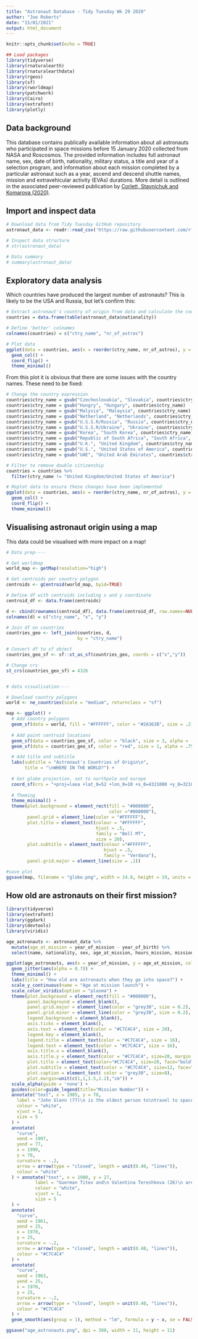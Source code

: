 ```yaml
---
title: "Astronaut Database - Tidy Tuesday Wk 29 2020"
author: "Joe Roberts"
date: "15/01/2021"
output: html_document
---
```


```r
knitr::opts_chunk$set(echo = TRUE)

## Load packages
library(tidyverse)
library(rnaturalearth)
library(rnaturalearthdata)
library(rgeos)
library(sf)
library(rworldmap)
library(patchwork)
library(Cairo)
library(extrafont)
library(plotly)
```

## Data background 
This database contains publically available information about all astronauts who participated in space missions before 15 January 2020 collected from NASA and Roscosmos. The provided information includes full astronaut name, sex, date of birth, nationality, military status, a title and year of a selection program, and information about each mission completed by a particular astronaut such as a year, ascend and descend shuttle names, mission and extravehicular activity (EVAs) durations. More detail is outlined in the associated peer-reviewed publication by [Corlett, Stavnichuk and Komarova (2020)](https://doi.org/10.1016/j.lssr.2020.06.003).

## Import and inspect data
```r
# Download data from Tidy Tuesday GitHub repository
astronaut_data <- readr::read_csv('https://raw.githubusercontent.com/rfordatascience/tidytuesday/master/data/2020/2020-07-14/astronauts.csv')

# Inspect data structure
# str(astronaut_data)

# Data summary 
# summary(astronaut_data)
```

## Exploratory data analysis
Which countries have produced the largest number of astronauts? This is likely to be the USA and Russia, but let's confirm this:

```r
# Extract astronaut's country of origin from data and calculate the count 
countries = data.frame(table(astronaut_data$nationality))

# Define 'better' colnames
colnames(countries) = c("ctry_name", "nr_of_astros")

# Plot data
ggplot(data = countries, aes(x = reorder(ctry_name, nr_of_astros), y = nr_of_astros)) +
  geom_col() +
  coord_flip() +
  theme_minimal()
```

From this plot it is obvious that there are some issues with the country names. These need to be fixed:

```r
# Change the country expression
countries$ctry_name = gsub("Czechoslovakia", "Slovakia", countries$ctry_name)
countries$ctry_name = gsub("Hungry", "Hungary", countries$ctry_name)
countries$ctry_name = gsub("Malysia", "Malaysia", countries$ctry_name)
countries$ctry_name = gsub("Netherland", "Netherlands", countries$ctry_name)
countries$ctry_name = gsub("U.S.S.R/Russia", "Russia", countries$ctry_name)
countries$ctry_name = gsub("U.S.S.R/Ukraine", "Ukraine", countries$ctry_name)
countries$ctry_name = gsub("Korea", "South Korea", countries$ctry_name)
countries$ctry_name = gsub("Republic of South Africa", "South Africa", countries$ctry_name)
countries$ctry_name = gsub("U.K.", "United Kingdom", countries$ctry_name)
countries$ctry_name = gsub("U.S.", "United States of America", countries$ctry_name)
countries$ctry_name = gsub("UAE", "United Arab Emirates", countries$ctry_name)

# Filter to remove double citizenship
countries = countries %>%
  filter(ctry_name != "United Kingdom/United States of America")

# Replot data to ensure these changes have been implemented
ggplot(data = countries, aes(x = reorder(ctry_name, nr_of_astros), y = nr_of_astros)) +
  geom_col() +
  coord_flip() +
  theme_minimal()
```

## Visualising astronaut origin using a map
This data could be visualised with more impact on a map!

```r
# Data prep----

# Get worldmap
world_map <- getMap(resolution="high")

# Get centroids per country polygon
centroids <- gCentroid(world_map, byid=TRUE)

# Define df with centroids including x and y coordinate
centroid_df <- data.frame(centroids)

d <- cbind(rownames(centroid_df), data.frame(centroid_df, row.names=NULL))
colnames(d) = c("ctry_name", "x", "y")

# Join df on countries
countries_geo <- left_join(countries, d,
                           by = "ctry_name")

# Convert df to sf object
countries_geo_sf <- sf::st_as_sf(countries_geo, coords = c("x","y")) 

# Change crs
st_crs(countries_geo_sf) = 4326


# data visualisation----

# Download country polygons
world <- ne_countries(scale = "medium", returnclass = "sf")

map <- ggplot() +
  # Add country polygons
  geom_sf(data = world, fill = "#FFFFFF", color = "#2A363B", size = .2) +
  
  # Add point centroid locations
  geom_sf(data = countries_geo_sf, color = "black", size = 3, alpha = .5) +
  geom_sf(data = countries_geo_sf, color = "red", size = 1, alpha = .75) +

  # Add title and subtitle
  labs(subtitle = "Astronaut's Countries of Origin\n",
       title = "\nWHERE IN THE WORLD?") +
  
  # Get globe projection, set to northpole and europe
  coord_sf(crs = "+proj=laea +lat_0=52 +lon_0=10 +x_0=4321000 +y_0=3210000 +ellps=GRS80 +units=m +no_defs") +
  
  # Theming
  theme_minimal() +
  theme(plot.background = element_rect(fill = "#000000",
                                       color ="#000000"),
        panel.grid = element_line(color = "#FFFFFF"),
        plot.title = element_text(colour = "#FFFFFF",
                                  hjust = .5,
                                  family = "Bell MT",
                                  size = 20),
        plot.subtitle = element_text(colour ="#FFFFFF",
                                     hjust = .5,
                                     family = "Verdana"),
        panel.grid.major = element_line(size = .1))

#save plot
ggsave(map, filename = "globe.png", width = 14.8, height = 19, units = "cm", type = "cairo-png", dpi = 300)
```

## How old are astronauts on their first mission?

```r
library(tidyverse)
library(extrafont)
library(ggdark)
library(devtools)
library(viridis)

age_astronauts <- astronaut_data %>% 
  mutate(age_at_mission = year_of_mission - year_of_birth) %>% 
  select(name, nationality, sex, age_at_mission, hours_mission, mission_number, year_of_mission, occupation)

ggplot(age_astronauts, aes(x = year_of_mission, y = age_at_mission, colour = mission_number)) + 
  geom_jitter(aes(alpha = 0.7)) +
  theme_minimal() +
  labs(title = "How old are astronauts when they go into space?") +
  scale_y_continuous(name = "Age at mission launch") +
  scale_color_viridis(option = "plasma") +
  theme(plot.background = element_rect(fill = "#000000"),
        panel.background = element_blank(),
        panel.grid.major = element_line(color = "grey30", size = 0.2),
        panel.grid.minor = element_line(color = "grey30", size = 0.2),
        legend.background = element_blank(),
        axis.ticks = element_blank(),
        axis.text = element_text(color = "#C7C4C4", size = 20),
        legend.key = element_blank(),
        legend.title = element_text(color = "#C7C4C4", size = 16),
        legend.text = element_text(color = "#C7C4C4", size = 16),
        axis.title.x = element_blank(),
        axis.title.y = element_text(color = "#C7C4C4", size=20, margin = margin(0,30,0,0)),
        plot.title = element_text(color="#C7C4C4", size=20, face="bold",margin = margin(0,0,10,0)),
        plot.subtitle = element_text(color = "#C7C4C4", size=12, face="bold.italic", margin = margin(0,0,30,0)),
        plot.caption = element_text( color = "grey30", size=8),
        plot.margin=unit(c(1,1,1.5,1.2),"cm")) +
  scale_alpha(guide = 'none') +
  guides(color=guide_legend(title="Mission Number")) +
  annotate("text", x = 1985, y = 70,
    label = "John Glenn (77)\n is the oldest person to\ntravel to space",
    colour = "white",
    vjust = 1,
    size = 5
  ) + 
  annotate(
    "curve",
    xend = 1997,
    yend = 77,
    x = 1990,
    y = 70,
    curvature = -.2,
    arrow = arrow(type = "closed", length = unit(0.40, "lines")),
    colour = "white"
  ) + annotate("text", x = 1980, y = 27,
           label = "Guerman Titov and\n Valentina Tereshkova (26)\n are the youngest people to travel to space",
           colour = "white",
           vjust = 1,
           size = 5
  ) +
  annotate(
    "curve",
    xend = 1961,
    yend = 25,
    x = 1970,
    y = 25,
    curvature = -.2,
    arrow = arrow(type = "closed", length = unit(0.40, "lines")),
    colour = "#C7C4C4"
  ) +
  annotate(
    "curve",
    xend = 1963,
    yend = 25,
    x = 1970,
    y = 25,
    curvature = -.2,
    arrow = arrow(type = "closed", length = unit(0.40, "lines")),
    colour = "#C7C4C4"
  ) +
  geom_smooth(aes(group = 1), method = "lm", formula = y ~ x, se = FALSE, colour = "grey", alpha = 0.7)

ggsave("age_astronauts.png", dpi = 300, width = 11, height = 11) 
```

